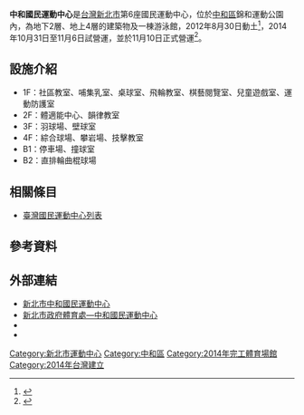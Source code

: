 {{Infobox_Stadium 
|  stadium_name      = 新北市中和國民運動中心<br>New Taipei City Zhonghe Civil Sports Center
|  image             = 
|  location          = {{ROC-TW}}<br>[[新北市|新北市]][[中和區|中和區]]錦和路350-1、2號
|  opened            = 2014年10月31日(試營運)<br>2014年11月10日(正式營運) 
|  owner             = [[新北市政府體育處|新北市政府體育處]]
|  operator          = [[長佳機電工程股份有限公司|長佳機電工程股份有限公司]]  
|  cost              = [[新台幣|新台幣]]4.14億元
|  website           = [http://www.zhsports.com.tw/ www.zhsports.com.tw]
}}

'''中和國民運動中心'''是[[台灣|台灣]][[新北市|新北市]]第6座國民運動中心，位於[[中和區|中和區]]錦和運動公園內，為地下2層、地上4層的建築物及一棟游泳館，2012年8月30日動土<ref>{{cite news|last=林茂榮|url=https://tw.news.yahoo.com/%E4%B8%AD%E5%92%8C%E5%9C%8B%E6%B0%91%E9%81%8B%E5%8B%95%E4%B8%AD%E5%BF%83%E5%8B%95%E5%9C%9F-%E9%A0%90%E8%A8%88103%E5%B9%B49%E6%9C%88%E5%AE%8C%E5%B7%A5-161234182.html|title=中和國民運動中心動土　預計103年9月完工|publisher=[[NOWnews|NOWnews]]|date=2012-08-31|accessdate=2015-07-19|archive-date=2019-07-19|archive-url=https://web.archive.org/web/20190719102538/https://tw.news.yahoo.com/%E4%B8%AD%E5%92%8C%E5%9C%8B%E6%B0%91%E9%81%8B%E5%8B%95%E4%B8%AD%E5%BF%83%E5%8B%95%E5%9C%9F-%E9%A0%90%E8%A8%88103%E5%B9%B49%E6%9C%88%E5%AE%8C%E5%B7%A5-161234182.html|dead-url=no}}</ref>，2014年10月31日至11月6日試營運，並於11月10日正式營運<ref>{{cite news|url=http://www.ntpc.gov.tw/ch/home.jsp?id=28&parentpath=0,6,27&mcustomize=news_view.jsp&dataserno=201410310031|title=中和國民運動中心啟用試營運 滑輪曲棍球免費體驗|publisher=新北市政府體育處|date=2014-10-31|accessdate=2015-07-19|archive-date=2019-09-04|archive-url=https://web.archive.org/web/20190904163022/https://www.ntpc.gov.tw/ch/home.jsp?id=28&parentpath=0,6,27&mcustomize=news_view.jsp&dataserno=201410310031|dead-url=no}}</ref>。

== 設施介紹 ==

*1F：社區教室、哺集乳室、桌球室、飛輪教室、棋藝閱覽室、兒童遊戲室、運動防護室
*2F：體適能中心、韻律教室
*3F：羽球場、壁球室
*4F：綜合球場、攀岩場、技擊教室
*B1：停車場、撞球室
*B2：直排輪曲棍球場

== 相關條目 ==
* [[臺灣國民運動中心列表|臺灣國民運動中心列表]]

== 參考資料 ==
<div class="references-small">
<references/>
</div>

== 外部連結 ==
*[http://www.zhsports.com.tw/zh-TW/index/ 新北市中和國民運動中心]{{Wayback|url=http://www.zhsports.com.tw/zh-TW/index/ |date=20200928225216 }}
*[https://www.t-sports.ntpc.gov.tw/home.jsp?id=2abb71766f9764ee&act=be4f48068b2b0031&dataserno=640fe8329a812157c1af3d14a474acf4 新北市政府體育處—中和國民運動中心]{{Wayback|url=https://www.t-sports.ntpc.gov.tw/home.jsp?id=2abb71766f9764ee&act=be4f48068b2b0031&dataserno=640fe8329a812157c1af3d14a474acf4 |date=20201019235741 }}
*{{facebook|ZHSports.com.tw}}
*{{youtube|channel=UCj1GtYarZFjDiowJUSJf1qg}}

{{新北市國民運動中心}}

{{Portal bar|台灣|台北|體育|建築}}

[[Category:新北市運動中心|Category:新北市運動中心]]
[[Category:中和區|Category:中和區]]
[[Category:2014年完工體育場館|Category:2014年完工體育場館]]
[[Category:2014年台灣建立|Category:2014年台灣建立]]